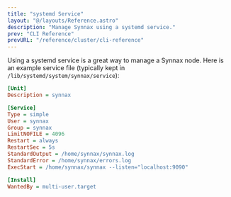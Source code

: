 ```yaml
---
title: "systemd Service"
layout: "@/layouts/Reference.astro"
description: "Manage Synnax using a systemd service."
prev: "CLI Reference"
prevURL: "/reference/cluster/cli-reference"
---
```



Using a systemd service is a great way to manage a Synnax node. Here is an example
service file (typically kept in `/lib/systemd/system/synnax/service`):

```ini
[Unit]
Description = synnax

[Service]
Type = simple
User = synnax
Group = synnax
LimitNOFILE = 4096
Restart = always
RestartSec = 5s
StandardOutput = /home/synnax/synnax.log
StandardError = /home/synnax/errors.log
ExecStart = /home/synnax/synnax --listen="localhost:9090"

[Install]
WantedBy = multi-user.target
```
